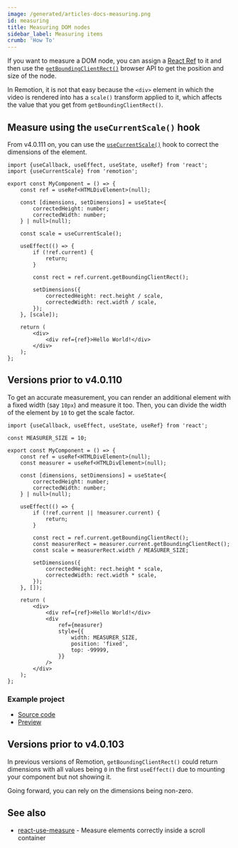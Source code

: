 ```yaml
---
image: /generated/articles-docs-measuring.png
id: measuring
title: Measuring DOM nodes
sidebar_label: Measuring items
crumb: 'How To'
---
```


If you want to measure a DOM node, you can assign a [React Ref](https://react.dev/learn/manipulating-the-dom-with-refs) to it and then use the [`getBoundingClientRect()`](https://developer.mozilla.org/en-US/docs/Web/API/Element/getBoundingClientRect?retiredLocale=de) browser API to get the position and size of the node.

In Remotion, it is not that easy because the `<div>` element in which the video is rendered into has a `scale()` transform applied to it, which affects the value that you get from `getBoundingClientRect()`.

## Measure using the `useCurrentScale()` hook

From v4.0.111 on, you can use the [`useCurrentScale()`](/docs/use-current-scale) hook to correct the dimensions of the element.

```tsx twoslash title="MyComponent.tsx"
import {useCallback, useEffect, useState, useRef} from 'react';
import {useCurrentScale} from 'remotion';

export const MyComponent = () => {
	const ref = useRef<HTMLDivElement>(null);

	const [dimensions, setDimensions] = useState<{
		correctedHeight: number;
		correctedWidth: number;
	} | null>(null);

	const scale = useCurrentScale();

	useEffect(() => {
		if (!ref.current) {
			return;
		}

		const rect = ref.current.getBoundingClientRect();

		setDimensions({
			correctedHeight: rect.height / scale,
			correctedWidth: rect.width / scale,
		});
	}, [scale]);

	return (
		<div>
			<div ref={ref}>Hello World!</div>
		</div>
	);
};
```

## Versions prior to v4.0.110

To get an accurate measurement, you can render an additional element with a fixed width (say `10px`) and measure it too. Then, you can divide the width of the element by `10` to get the scale factor.

```tsx twoslash title="MyComponent.tsx"
import {useCallback, useEffect, useState, useRef} from 'react';

const MEASURER_SIZE = 10;

export const MyComponent = () => {
	const ref = useRef<HTMLDivElement>(null);
	const measurer = useRef<HTMLDivElement>(null);

	const [dimensions, setDimensions] = useState<{
		correctedHeight: number;
		correctedWidth: number;
	} | null>(null);

	useEffect(() => {
		if (!ref.current || !measurer.current) {
			return;
		}

		const rect = ref.current.getBoundingClientRect();
		const measurerRect = measurer.current.getBoundingClientRect();
		const scale = measurerRect.width / MEASURER_SIZE;

		setDimensions({
			correctedHeight: rect.height * scale,
			correctedWidth: rect.width * scale,
		});
	}, []);

	return (
		<div>
			<div ref={ref}>Hello World!</div>
			<div
				ref={measurer}
				style={{
					width: MEASURER_SIZE,
					position: 'fixed',
					top: -99999,
				}}
			/>
		</div>
	);
};
```

### Example project

- [Source code](https://github.com/remotion-dev/measure-item)
- [Preview](https://measure-item.vercel.app)

## Versions prior to v4.0.103

In previous versions of Remotion, `getBoundingClientRect()` could return dimensions with all values being `0` in the first `useEffect()` due to mounting your component but not showing it.

Going forward, you can rely on the dimensions being non-zero.

## See also

- [react-use-measure](https://github.com/pmndrs/react-use-measure) - Measure elements correctly inside a scroll container
